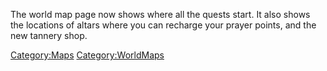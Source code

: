 {{Update|date = 24 June 2001}}

The world map page now shows where all the quests start. It also shows the locations of altars where you can recharge your prayer points, and the new tannery shop.

[[Category:Updates|{{PAGENAME}}]]
[[Category:Maps]]
[[Category:WorldMaps]]
